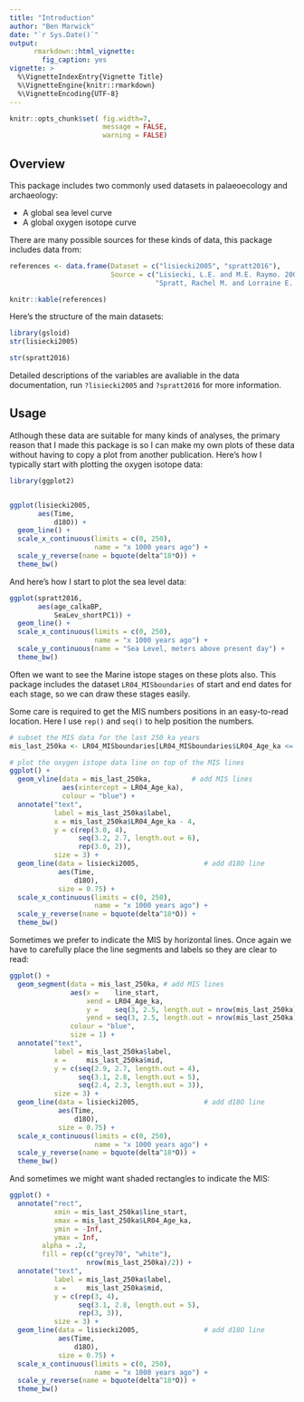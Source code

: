 ```yaml
---
title: "Introduction"
author: "Ben Marwick"
date: "`r Sys.Date()`"
output:
      rmarkdown::html_vignette:
        fig_caption: yes
vignette: >
  %\VignetteIndexEntry{Vignette Title}
  %\VignetteEngine{knitr::rmarkdown}
  %\VignetteEncoding{UTF-8}
---
```


```r
knitr::opts_chunk$set( fig.width=7, 
                       message = FALSE,
                       warning = FALSE)
```


## Overview

This package includes two commonly used datasets in palaeoecology and archaeology:

- A global sea level curve
- A global oxygen isotope curve

There are many possible sources for these kinds of data, this package includes data from:

```r
references <- data.frame(Dataset = c("lisiecki2005", "spratt2016"),
                         Source = c("Lisiecki, L.E. and M.E. Raymo. 2005. A Pliocene-Pleistocene stack of 57 globally distributed benthic D18O records. Paleoceanography, Vol. 20, PA1003, <doi:10.1029/2004PA001071>",
                                    "Spratt, Rachel M. and Lorraine E. Lisiecki 2016. A Late Pleistocene sea level stack. Climate of the Past. Vol. 12, 1079-1092, <doi:10.5194/cp-12-1-2016>"))

knitr::kable(references)
```

Here's the structure of the main datasets:

```r
library(gsloid)
str(lisiecki2005)
```

```r
str(spratt2016)
```

Detailed descriptions of the variables are avaliable in the data documentation, run `?lisiecki2005` and `?spratt2016` for more information.


## Usage

Atlhough these data are suitable for many kinds of analyses, the primary reason that I made this package is so I can make my own plots of these data without having to copy a plot from another publication. Here's how I typically start with plotting the oxygen isotope data:

```r
library(ggplot2)


ggplot(lisiecki2005, 
       aes(Time,
           d18O)) +
  geom_line() +
  scale_x_continuous(limits = c(0, 250),
                     name = "x 1000 years ago") +
  scale_y_reverse(name = bquote(delta^18*O)) +
  theme_bw()
```

And here's how I start to plot the sea level data:

```r
ggplot(spratt2016, 
       aes(age_calkaBP,
           SeaLev_shortPC1)) +
  geom_line() +
  scale_x_continuous(limits = c(0, 250),
                     name = "x 1000 years ago") +
  scale_y_continuous(name = "Sea Level, meters above present day") +
  theme_bw()
```

Often we want to see the Marine istope stages on these plots also. This package includes the dataset `LR04_MISboundaries` of start and end dates for each stage, so we can draw these stages easily. 

Some care is required to get the MIS numbers positions in an easy-to-read location. Here I use `rep()` and `seq()` to help position the numbers. 

```r
# subset the MIS data for the last 250 ka years
mis_last_250ka <- LR04_MISboundaries[LR04_MISboundaries$LR04_Age_ka <= 250, ]

# plot the oxygen istope data line on top of the MIS lines
ggplot() +
  geom_vline(data = mis_last_250ka,          # add MIS lines
             aes(xintercept = LR04_Age_ka),
             colour = "blue") +
  annotate("text", 
           label = mis_last_250ka$label, 
           x = mis_last_250ka$LR04_Age_ka - 4,
           y = c(rep(3.0, 4), 
                 seq(3.2, 2.7, length.out = 6), 
                 rep(3.0, 2)),
           size = 3) +
  geom_line(data = lisiecki2005,                # add d18O line
            aes(Time,
                d18O),
            size = 0.75) +  
  scale_x_continuous(limits = c(0, 250),
                     name = "x 1000 years ago") +
  scale_y_reverse(name = bquote(delta^18*O)) +
  theme_bw()
```

Sometimes we prefer to indicate the MIS by horizontal lines. Once again we have to carefully place the line segments and labels so they are clear to read:

```r
ggplot() +
  geom_segment(data = mis_last_250ka, # add MIS lines
               aes(x =    line_start,
                   xend = LR04_Age_ka,
                   y =    seq(3, 2.5, length.out = nrow(mis_last_250ka)),
                   yend = seq(3, 2.5, length.out = nrow(mis_last_250ka))),
               colour = "blue",
               size = 1) +
  annotate("text", 
           label = mis_last_250ka$label, 
           x =     mis_last_250ka$mid,
           y = c(seq(2.9, 2.7, length.out = 4), 
                 seq(3.1, 2.8, length.out = 5),
                 seq(2.4, 2.3, length.out = 3)),
           size = 3) +
  geom_line(data = lisiecki2005,                # add d18O line
            aes(Time,
                d18O),
            size = 0.75) +  
  scale_x_continuous(limits = c(0, 250),
                     name = "x 1000 years ago") +
  scale_y_reverse(name = bquote(delta^18*O)) +
  theme_bw()
```

And sometimes we might want shaded rectangles to indicate the MIS:

```r
ggplot() +
  annotate("rect", 
           xmin = mis_last_250ka$line_start, 
           xmax = mis_last_250ka$LR04_Age_ka, 
           ymin = -Inf, 
           ymax = Inf,
        alpha = .2,
        fill = rep(c("grey70", "white"), 
                   nrow(mis_last_250ka)/2)) +
  annotate("text", 
           label = mis_last_250ka$label, 
           x =     mis_last_250ka$mid,
           y = c(rep(3, 4), 
                 seq(3.1, 2.8, length.out = 5),
                 rep(3, 3)),
           size = 3) +
  geom_line(data = lisiecki2005,                # add d18O line
            aes(Time,
                d18O),
            size = 0.75) +  
  scale_x_continuous(limits = c(0, 250),
                     name = "x 1000 years ago") +
  scale_y_reverse(name = bquote(delta^18*O)) +
  theme_bw()
```



